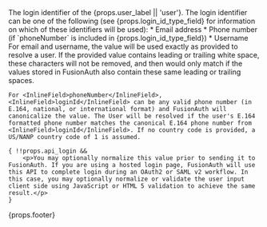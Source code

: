 
<APIField name="loginId" type="String" required={!props.optional}>
  The login identifier of the {props.user_label || 'user'}. The login identifier can be one of the following (see <InlineField>{props.login_id_type_field}</InlineField> for information on which of these identifiers will be used):
  * Email address
  * Phone number (if `phoneNumber` is included in <InlineField>{props.login_id_type_field}</InlineField>)
  * Username

  <Aside type="note" renderif={!props.hide_canonical_details}>
    For <InlineField>email</InlineField> and <InlineField>username</InlineField>, the value will be used exactly as provided to resolve a user. If the provided value contains leading or trailing white space, these characters will not be removed, and then would only match if the values stored in FusionAuth also contain these same leading or trailing spaces.

    For <InlineField>phoneNumber</InlineField>, <InlineField>loginId</InlineField> can be any valid phone number (in E.164, national, or international format) and FusionAuth will canonicalize the value. The User will be resolved if the user's E.164 formatted phone number matches the canonical E.164 phone number from <InlineField>loginId</InlineField>. If no country code is provided, a US/NANP country code of 1 is assumed.

    { !!props.api_login &&
        <p>You may optionally normalize this value prior to sending it to FusionAuth. If you are using a hosted login page, FusionAuth will use this API to complete login during an OAuth2 or SAML v2 workflow. In this case, you may optionally normalize or validate the user input client side using JavaScript or HTML 5 validation to achieve the same result.</p>
    }
  </Aside>

  {props.footer}
</APIField>
